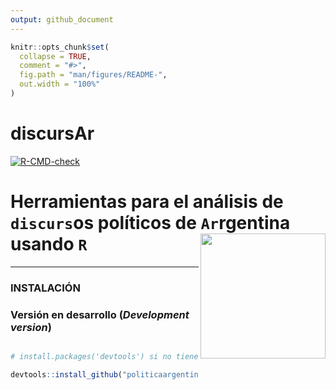 ```yaml
---
output: github_document
---
```


<!-- README.md is generated from README.Rmd. Please edit that file -->

```r
knitr::opts_chunk$set(
  collapse = TRUE,
  comment = "#>",
  fig.path = "man/figures/README-",
  out.width = "100%"
)
```

# discursAr

<!-- badges: start -->
  [![R-CMD-check](https://github.com/PoliticaArgentina/discursAr/workflows/R-CMD-check/badge.svg)](https://github.com/PoliticaArgentina/discursAr/actions)
  <!-- badges: end -->



# Herramientas para el análisis de `discurs`os políticos de `Ar`rgentina usando `R` <a><img src="https://github.com/politicaargentina/data_warehouse/blob/master/hex/discursAr.png?raw=true" width="200" align="right" /></a>


---

### INSTALACIÓN

### Versión en desarrollo (*Development version*) 

```r

# install.packages('devtools') si no tiene instalado devtools

devtools::install_github("politicaargentina/discursAr")
```
